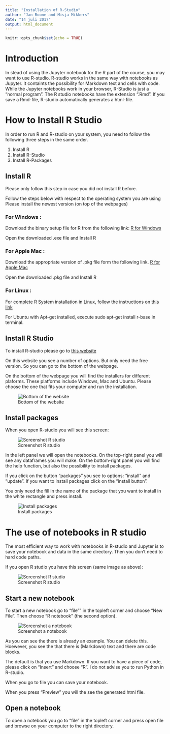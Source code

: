 ---
title: "Installation of R-Studio"
author: "Jan Boone and Misja Mikkers"
date: "14 juli 2017"
output: html_document
---

```{r setup, include=FALSE}
knitr::opts_chunk$set(echo = TRUE)
```

# Introduction

In stead of using the Jupyter notebook for the R part of the course, you may want to use R-studio. R-studio works in the same way with notebooks as Jupyter. It containts the possibility for Markdown text and cells with code. While the Jupyter notebooks work in your browser, R-Studio is just a "normal program". 
The R studio notebooks have the extension ".Rmd". If you save a Rmd-file, R-studio automatically generates a html-file. 


# How to Install R Studio
In order to run R and R-studio on your system, you need to follow the following three steps in the same order.

1. Install R
2. Install R-Studio
3. Install R-Packages 




## Install R

Please only follow this step in case you did not install R before.

Follow the steps below with respect to the operating system you are using
Please install the newest version (on top of the webpages)


### For Windows :
Download the binary setup file for R from the following link: [R for Windows](https://cran.r-project.org/bin/windows/base/)

Open the downloaded .exe file and Install R


### For Apple Mac :

Download the appropriate version of .pkg file form the following link. [R for Apple Mac](https://cran.r-project.org/bin/macosx/)

Open the downloaded .pkg file and Install R


### For Linux :
For complete R System installation in Linux, follow the instructions on [this link](https://cran.r-project.org/bin/linux/ubuntu/README)

For Ubuntu with Apt-get installed, execute sudo apt-get install r-base in terminal.


##  Install R Studio

To install R-studio please go to [this website](https://www.rstudio.com/products/rstudio/download/)

On this website you see a number of options. But only need the free version. So you can go to the bottom of the webpage.


On the bottom of the webpage you will find the installers for different plaforms. These platforms include Windows, Mac and Ubuntu. Please choose the one that fits your computer and run the installation.


![Bottom of the website](Rstudiodownload2.png)


## Install packages


When you open R-studio you will see this screen:


![Screenshot R studio](Rstudio.png)

In the left panel we will open the notebooks. On the top-right panel you will see any dataframes you will make. 
On the bottom-right panel you will find the help function, but also the possibility to install packages.

If you click on the button "packages" you see to options: "install" and "update". If you want to install packages click on the "install button".

You only need the fill in the name of the package that you want to install in the white rectangle and press install.


![Install packages](package.png)

# The use of notebooks in R studio

The most efficient way to work with notebooks in R-studio and Jupyter is to save your notebook and data in the same directory. Then you don't need to hard code paths.

If you open R studio you have this screen (same image as above):


![Screenshot R studio](Rstudio.png)


## Start a new notebook

To start a new notebook go to "file"" in the topleft corner and choose "New File". Then choose "R notebook" (the second option).

![Screenshot a notebook](notebook.png)

As you can see the there is already an example. You can delete this. 
Hoewever, you see the that there is (Markdown) text and there are code blocks.

The default is that you use Markdown. If you want to have a piece of code, please click on "Insert" and choose "R".
I do not advise you to run Python in R-studio.

When you go to file you can save your notebook. 

When you press "Preview" you will the see the generated html file.


## Open a notebook

To open a notebook you go to "file" in the topleft corner and press open file and browse on your computer to the right directory.













